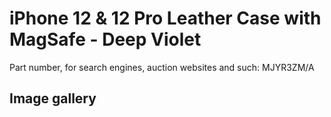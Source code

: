 
# iPhone 12 & 12 Pro Leather Case with MagSafe - Deep Violet

Part number, for search engines, auction websites and such: MJYR3ZM/A

## Image gallery

<div style={{ width: '100%', maxWidth: '768px' }}>
<GalleryComponent
    images={[
      {
        original: "/everysource/MJYR3.webp",
        thumbnail: "/everypreview/MJYR3.webp",
      },
      {
        original: "/everysource/MJYR3_AV01.webp",
        thumbnail: "/everypreview/MJYR3_AV01.webp",
      },
      {
        original: "/everysource/MJYR3_AV02.webp",
        thumbnail: "/everypreview/MJYR3_AV02.webp",
      },
      {
        original: "/everysource/MJYR3_AV03.webp",
        thumbnail: "/everypreview/MJYR3_AV03.webp",
      },
      {
        original: "/everysource/MJYR3_AV04.webp",
        thumbnail: "/everypreview/MJYR3_AV04.webp",
      },
      {
        original: "/everysource/MJYR3_AV05.webp",
        thumbnail: "/everypreview/MJYR3_AV05.webp",
      },
      {
        original: "/everysource/MJYR3_AV06.webp",
        thumbnail: "/everypreview/MJYR3_AV06.webp",
      },
      {
        original: "/everysource/MJYR3_AV07.webp",
        thumbnail: "/everypreview/MJYR3_AV07.webp",
      },
      {
        original: "/everysource/MJYR3_AV08.webp",
        thumbnail: "/everypreview/MJYR3_AV08.webp",
      },
      {
        original: "/everysource/MJYR3_AV09.webp",
        thumbnail: "/everypreview/MJYR3_AV09.webp",
      },
      {
        original: "/everysource/MJYR3_AV10.webp",
        thumbnail: "/everypreview/MJYR3_AV10.webp",
      }
    ]}
  />
</div>